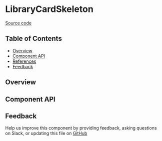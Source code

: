 
<Meta title="MDX/LibraryCardSkeleton" of={stories} />

# LibraryCardSkeleton

[Source code](https://github.com/leemonade/bubbles/tree/main/packages/components/library/LibraryCardFooter)

## Table of Contents

- [Overview](#overview)
- [Component API](#component-api)
- [References](#references)
- [Feedback](#feedback)

## Overview

<Primary />

## Component API

<Controls />

## Feedback

Help us improve this component by providing feedback, asking questions on Slack, or updating this file on
[GitHub](https://github.com/leemonade/bubbles/edit/main/packages/components/library/LibraryCardFooter.mdx)
